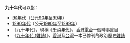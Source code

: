 '''九十年代'''可以指：
*[[90年代|90年代]]（公元[[90年|90年]]至[[99年|99年]]）
*[[1990年代|1990年代]]（公元[[1990年|1990年]]至[[1999年|1999年]]）
*《九十年代》，現稱《[[千禧年代_(電台節目)|千禧年代]]》，[[香港電台|香港電台]]一個時事節目
*《[[九十年代_(雜誌)|九十年代 (雜誌)]]》，[[香港|香港]]及[[台灣|台灣]]一本已停刊的政治歷史[[雜誌|雜誌]]

{{disambig|Cat=四字消歧义}}